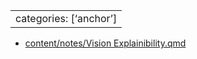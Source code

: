 
---
categories: ['anchor']
---

- [content/notes/Vision Explainibility.qmd](content/notes/Vision%20Explainibility.qmd)



